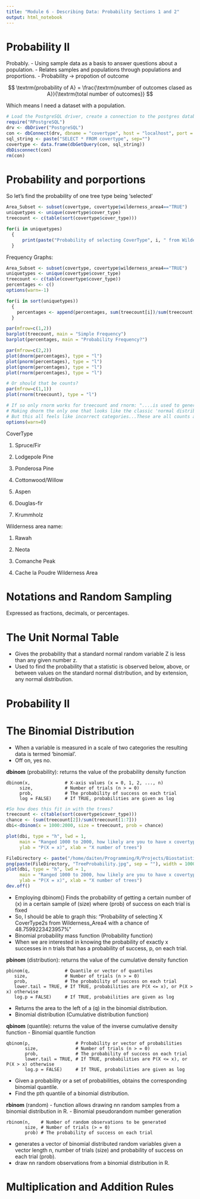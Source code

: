 ```yaml
---
title: "Module 6 - Describing Data: Probability Sections 1 and 2"
output: html_notebook
---
```


# Probability II

Probably. - Using sample data as a basis to answer questions about a population. - Relates samples and populations through populations and proportions. - Probability -\> propotion of outcome

$$
\textrm{probability of A} = \frac{\textrm{number of outcomes clased as A}}{\textrm{total number of outcomes}}
$$

Which means I need a dataset with a population.

```r
# Load the PostgreSQL driver, create a connection to the postgres database
require("RPostgreSQL")
drv <- dbDriver("PostgreSQL")
con <- dbConnect(drv, dbname = "covertype", host = "localhost", port = 5432, user = "ruser", password = "ruser")
sql_string <- paste("SELECT * FROM covertype", sep="")
covertype <- data.frame(dbGetQuery(con, sql_string))
dbDisconnect(con)
rm(con)
```

# Probability and porportions

So let's find the probability of one tree type being 'selected'

```r
Area_Subset <- subset(covertype, covertype$wilderness_area4=="TRUE")
uniquetypes <- unique(covertype$cover_type)
treecount <- c(table(sort(covertype$cover_type)))

for(i in uniquetypes)
  {
      print(paste("Probability of selecting CoverType", i, " from Wilderness_Area4 is: ", (sum(treecount[i])/sum(treecount[1:7]))*100, sep=""))
  }
```

Frequency Graphs:

```r
Area_Subset <- subset(covertype, covertype$wilderness_area4=="TRUE")
uniquetypes <- unique(covertype$cover_type)
treecount <- c(table(covertype$cover_type))
percentages <- c()
options(warn=-1)

for(i in sort(uniquetypes))
  {
    percentages <- append(percentages, sum(treecount[i])/sum(treecount[1:7])*100)
  }

par(mfrow=c(1,2))
barplot(treecount, main = "Simple Frequency")
barplot(percentages, main = "Probability Frequency?")

par(mfrow=c(2,2))
plot(dnorm(percentages), type = "l")
plot(pnorm(percentages), type = "l")
plot(qnorm(percentages), type = "l")
plot(rnorm(percentages), type = "l")

# Or should that be counts?
par(mfrow=c(1,1))
plot(rnorm(treecount), type = "l")

# If so only rnorm works for treecount and rnorm: "....is used to generate random numbers whose distribution is normal. It takes the sample size as input and generates that many random numbers. We draw a histogram to show the distribution of the generated numbers...."
# Making dnorm the only one that looks like the classic 'normal distribution'.
# But this all feels like incorrect categories...These are all counts and not values. What's the standard deviation for "yes" or "no"? That doesn't seem right. 
options(warn=0)
```

CoverType

1.  Spruce/Fir

2.  Lodgepole Pine

3.  Ponderosa Pine

4.  Cottonwood/Willow

5.  Aspen

6.  Douglas-fir

7.  Krummholz

Wilderness area name:

1.  Rawah

2.  Neota

3.  Comanche Peak

4.  Cache la Poudre Wilderness Area

# Notations and Random Sampling

Expressed as fractions, decimals, or percentages.

# The Unit Normal Table

-   Gives the probability that a standard normal random variable Z is less than any given number z.
-   Used to find the probability that a statistic is observed below, above, or between values on the standard normal distribution, and by extension, any normal distribution.

# Probability II

# The Binomial Distribution

-   When a variable is measured in a scale of two categories the resulting data is termed 'binomial'.
-   Off on, yes no.

**dbinom** (probability): returns the value of the probability density function

    dbinom(x,             # X-axis values (x = 0, 1, 2, ..., n)
         size,            # Number of trials (n > = 0)
         prob,            # The probability of success on each trial
         log = FALSE)     # If TRUE, probabilities are given as log

```r
#So how does this fit in with the trees?
treecount <- c(table(sort(covertype$cover_type)))
chance <- (sum(treecount[2])/sum(treecount[1:7]))
dbi<-dbinom(x = 1000:2000, size = treecount, prob = chance)

plot(dbi, type = "h", lwd = 1,     
     main = "Ranged 1000 to 2000, how likely are you to have x covertype? \n dbinom()",
     ylab = "P(X = x)", xlab = "X number of trees")

FileDirectory <- paste("/home/daiten/Programming/R/Projects/Biostatistics Tutorial/Media/", sep="")
png(paste(FileDirectory, "TreeProbability.jpg", sep = ""), width = 1000, height = 500)
plot(dbi, type = "h", lwd = 1,     
     main = "Ranged 1000 to 2000, how likely are you to have x covertype? \n dbinom()",
     ylab = "P(X = x)", xlab = "X number of trees")
dev.off()
```

-   Employing dbinom() Finds the probability of getting a certain number of (x) in a certain sample of (size) where (prob) of success on each trial is fixed
-   So, I should be able to graph this: "Probability of selecting X CoverType2s from Wilderness_Area4 with a chance of 48.7599223423957%"
-   Binomial probability mass function (Probability function)
-   When we are interested in knowing the probability of exactly x successes in n trials that has a probability of success, p, on each trial.

**pbinom** (distribution): returns the value of the cumulative density function

    pbinom(q,             # Quantile or vector of quantiles
       size,              # Number of trials (n > = 0)
       prob,              # The probability of success on each trial
       lower.tail = TRUE, # If TRUE, probabilities are P(X <= x), or P(X > x) otherwise
       log.p = FALSE)     # If TRUE, probabilities are given as log

-   Returns the area to the left of a (q) in the binomial distribution.
-   Binomial distribution (Cumulative distribution function)

**qbinom** (quantile): returns the value of the inverse cumulative density function - Binomial quantile function

    qbinom(p,                 # Probability or vector of probabilities
           size,              # Number of trials (n > = 0)
           prob,              # The probability of success on each trial
           lower.tail = TRUE, # If TRUE, probabilities are P(X <= x), or P(X > x) otherwise
           log.p = FALSE)     # If TRUE, probabilities are given as log

-   Given a probability or a set of probabilities, obtains the corresponding binomial quantile.
-   Find the pth quantile of a binomial distribution.

**rbinom** (random) - function allows drawing nn random samples from a binomial distribution in R. - Binomial pseudorandom number generation

    rbinom(n,    # Number of random observations to be generated
           size, # Number of trials (> = 0)
           prob) # The probability of success on each trial

-   generates a vector of binomial distributed random variables given a vector length n, number of trials (size) and probability of success on each trial (prob).
-   draw nn random observations from a binomial distribution in R.

# Multiplication and Addition Rules
